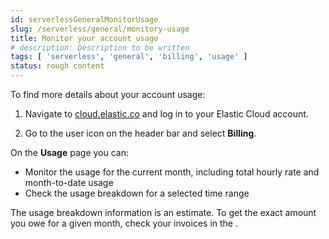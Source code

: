 ```yaml
---
id: serverlessGeneralMonitorUsage
slug: /serverless/general/monitory-usage
title: Monitor your account usage
# description: Description to be written
tags: [ 'serverless', 'general', 'billing', 'usage' ]
status: rough content
---
```



<RoughContent />

To find more details about your account usage:

1. Navigate to [cloud.elastic.co](https://cloud.elastic.co/) and log in to your Elastic Cloud account. 

2. Go to the user icon on the header bar and select **Billing**.

On the **Usage** page you can:

- Monitor the usage for the current month, including total hourly rate and month-to-date usage
- Check the usage breakdown for a selected time range

<DocCallOut title="Important" color="warning">
The usage breakdown information is an estimate. To get the exact amount you owe for a given month, check your invoices in the <DocLink id="serverlessGeneralBillingHistory" text="billing history"/>.
</DocCallOut>

